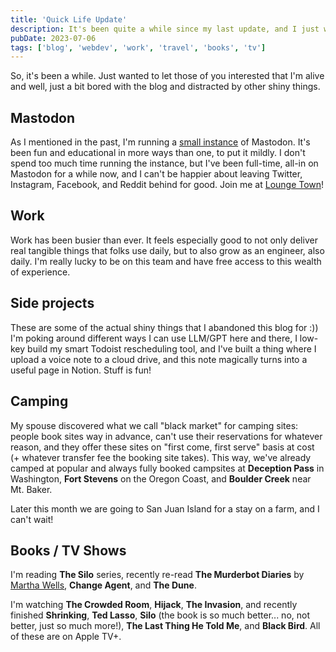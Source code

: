 ```yaml
---
title: 'Quick Life Update'
description: It's been quite a while since my last update, and I just want to post something to say that I'm alive :)
pubDate: 2023-07-06
tags: ['blog', 'webdev', 'work', 'travel', 'books', 'tv']
---
```



So, it's been a while. Just wanted to let those of you interested that I'm alive and well, just a bit bored with the blog and distracted by other shiny things.

## Mastodon

As I mentioned in the past, I'm running a [small instance](https://lounge.town) of Mastodon. It's been fun and educational in more ways than one, to put it mildly. I don't spend too much time running the instance, but I've been full-time, all-in on Mastodon for a while now, and I can't be happier about leaving Twitter, Instagram, Facebook, and Reddit behind for good. Join me at [Lounge Town](https://lounge.town/)!

## Work

Work has been busier than ever. It feels especially good to not only deliver real tangible things that folks use daily, but to also grow as an engineer, also daily. I'm really lucky to be on this team and have free access to this wealth of experience.

## Side projects

These are some of the actual shiny things that I abandoned this blog for :)) I'm poking around different ways I can use LLM/GPT here and there, I low-key build my smart Todoist rescheduling tool, and I've built a thing where I upload a voice note to a cloud drive, and this note magically turns into a useful page in Notion. Stuff is fun!

<Picture
  src="https://cdn.sanity.io/images/n3o7a5dl/prod/0b4b2981c7591b169d779c6860d940afc37649e0-1929x1283.png"
  alt="image"
  placeholder="blurred"
/>

## Camping

My spouse discovered what we call "black market" for camping sites: people book sites way in advance, can't use their reservations for whatever reason, and they offer these sites on "first come, first serve" basis at cost (+ whatever transfer fee the booking site takes). This way, we've already camped at popular and always fully booked campsites at **Deception Pass** in Washington, **Fort Stevens** on the Oregon Coast, and **Boulder Creek** near Mt. Baker.

Later this month we are going to San Juan Island for a stay on a farm, and I can't wait!

<Picture
  src="/blog/posts/quick-life-update/53ab0a3b7d0da1429d432c01b65d9224daca3d8d-4032x2268.avif"
  alt="image"
  placeholder="blurred"
/>
<Picture
  src="/blog/posts/quick-life-update/95d7e092c3dc38cf92aef03dcbdc4366c34c0cdf-4032x2268.avif"
  alt="image"
  placeholder="blurred"
/>
<Picture
  src="/blog/posts/quick-life-update/bbbc0e2650389bdaeee08dd048a5fa5114225857-3690x2764.avif"
  alt="image"
  placeholder="blurred"
/>

## Books / TV Shows

I'm reading **The Silo** series, recently re-read **The Murderbot Diaries** by [Martha Wells](/library/martha-wells), **Change Agent**, and **The Dune**.

I'm watching **The Crowded Room**, **Hijack**, **The Invasion**, and recently finished **Shrinking**, **Ted Lasso**, **Silo** (the book is so much better... no, not better, just so much more!), **The Last Thing He Told Me**, and **Black Bird**. All of these are on Apple TV+.
